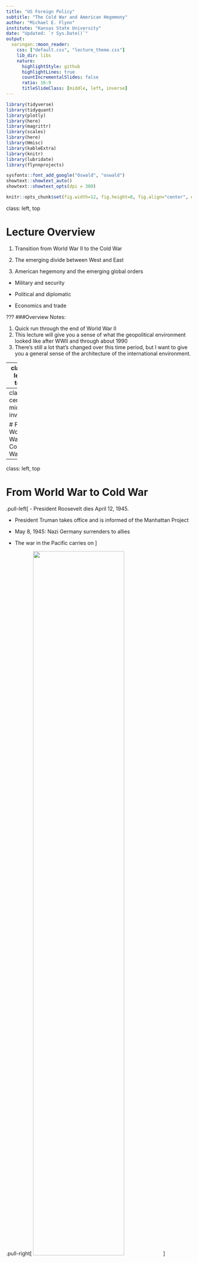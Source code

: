 ---
title: "US Foreign Policy"
subtitle: "The Cold War and American Hegemony"
author: "Michael E. Flynn"
institute: "Kansas State University"
date: "Updated: `r Sys.Date()`"
output: 
  xaringan::moon_reader:
    css: ["default.css", "lecture_theme.css"]
    lib_dir: libs
    nature:
      highlightStyle: github
      highlightLines: true
      countIncrementalSlides: false
      ratio: 16:9
      titleSlideClass: [middle, left, inverse]
---
```{r include = FALSE, echo = FALSE}
library(tidyverse)
library(tidyquant)
library(plotly)
library(here)
library(magrittr)
library(scales)
library(here)
library(Hmisc)
library(kableExtra)
library(knitr)
library(lubridate)
library(flynnprojects)

sysfonts::font_add_google("Oswald", "oswald")
showtext::showtext_auto()
showtext::showtext_opts(dpi = 300)

knitr::opts_chunk$set(fig.width=12, fig.height=8, fig.align="center", echo=FALSE, warning=FALSE, error=FALSE, message=FALSE, dpi=300) 


```

class: left, top

# Lecture Overview

1. Transition from World War II to the Cold War 

2. The emerging divide between West and East

3. American hegemony and the emerging global orders

  - Military and security
  
  - Political and diplomatic
  
  - Economics and trade
  
  
???
###Overview Notes:

1. Quick run through the end of World War II
2. This lecture will give you a sense of what the geopolitical environment looked like after WWII and through about 1990
3. There's still a lot that's changed over this time period, but I want to give you a general sense of the architecture of the international environment. 
  
  
  


---
class: left, top

# Key Questions

1. How did the events of the late 19th and early 20th centuries shape the development of the Cold War?

2. Who were some of the key players involved in shaping US foreign policy during the early Cold War years?

3. What were the key features of the US-led global order that emerges after Wolrd War II?



---
class: center, middle, inverse

# From World War to Cold War


---
class: left, top

# From World War to Cold War


.pull-left[
- President Roosevelt dies April 12, 1945. 

- President Truman takes office and is informed of the Manhattan Project

- May 8, 1945: Nazi Germany surrenders to allies

- The war in the Pacific carries on
]

.pull-right[
<img src="../images/franklin-roosevelt.jpg" style="width:70%;">
]



???

# Background

- Truman didn't know about Manhattan Project. Had several run-ins with Secretary of War Henry Stimson when he was in the Senate. Truman was trying to hunt down wasteful programs.




---
class: left, top

# From World War to Cold War

### Japan and the atomic bomb

- Invasion?

- Demonstration?

- Bombing?


???

# Background
- Many argued invasion would be too costly.
- Debate over how best to end war. Three options presented.
- Arsenal initially limited, so demonstration would waste a valuable weapon.
- Also a risk it wouldn't work if demonstrated.
- The decision to use the bomb not just about US and Japan. Also motivated by USSR. US wanted to end the war quickly to avoid Soviet interference in Pacic.




---
class: left, top

# From World War to Cold War

.pull-left[
Henry Stimson

- Secretary of War under Roosevelt and Truman

- Opposes calls for demonstration of atomic weapons

- Influential in selecting targets
]


.pull-right[
<img src="../images/henry-stimson-old.jpg" style="width:70%">
]

???

### Stimson Background
- Previously served as Secretary of War under Howard Taft, and Secretary of State under Herbert Hoover
- Governor-General of Philippines
- Highly influential in shaping US policy during WWII
- Specifically advocated for using nuclear weapons, but opposed targeting sites that were culturally significant. Got Kyoto knocked off the list of potential targets.
- Also suggested sharing nuclear technology with USSR as a means of deating post-war tensions.




---
class: left, top

# From World War to Cold War

.pull-left[
Decision is made to use the bombs

 - Hiroshima bombed on August 6, 1945

- Nagasaki bombed on August 9, 1945

- Japan surrenders on August 14, 1945

To right: Replica of “Fat Man”, bomb dropped on Nagasaki
]

.pull-right[
<img src="../images/fat-man.jpg">
]

???

### Info on bomb's  use
- US Policymakers knew how destructive the bomb could/would be. 
- Didn't fully understand all of the implications re radioactive fallout.



---
class: middle, center, inverse

# The Emerging Divide



---
class: left, top

# The Emerging Divide

Tensions between the US and USSR go back long before World War II

- Longstanding ideological opposition to communism

- Soviet skepticism of Western intensions during war (the second front)

- Soviets want secure borders in Europe

???

### US long opposed to communism.
- Long history of government action against communists domestically
- US troops invaded Russia and attempted to reverse the Russian Revolution in 1917
- The second front. Soviets thought US and UK would wait and let USSR and Germany bleed to death.
- Tehran conference: Soviets long pushed for second front to take pressure off them in East. They agree to press Germans to take pressure off Allied campaign in France.
- Soviets also occupying territory in the East as they move into Germany. Incredibly brutal. Dan Carlin's Hardcore History podcast has good info on this. Lots of murder and rape.
- 1939 Nazi-Soviet Pact/Molotov-Ribbentrop Pact: Germany and USSR divvy up Eastern Europe.
- 1944 Warsaw uprising. Soviets out outskirts of town but let Germans massacre
Poles.




---
class: left, top

# The Emerging Divide

Key post-war events

- Soviets absorb occupied territories, which become the Warsaw Pact States

- British begin cutting aid to Greece and Turkey in 1946

- Soviets making claims on territory in Iran and Turkey

???

### Soviets occupy territory and solidify control.
- British secretly announces to the US in 1946 that it an no longer sustain aid to Greece and Turkey. Greece is currently fghting a civil war, with communist forces on one side.
- Greece holds cultural signifcance to US
- Stalin also attempting to bully US into making concessions in Iran and Turkey. 
- Stalin wants oil concessions and access to warm water ports.
- Iran issue taken to Security Council in 1946. The first serious issue brought before the body. Stalin eventually withdrew.




---
class: center, middle

<img src="../images/percentages-agreement.png" style="width:35%;">


???

### Percentages Agreement
- Fourth Moscow Conference of 1944
- Text: Romania, Greece, Yugoslavia, Hungary, Bulgaria
- Roosevelt's representative not included in these meetings between Churchill and Stalin. FDR protests.
- Churchill demands British sphere in Greece. This comes back to bite them in 1947 when they can no longer support Greeks.





---
class: center, middle

<img src="../images/occupied-germany-map.png" style="width:45%;">

???

### Shows allied occupation zones
- Cream areas are annexed by Poland and USSR, respectively.
- Cream area to left was effectively control by France (Saar Protectorate) but was reintegrated into Germany in 1957.






---
class: left, top

# The Emerging Divide 

.pull-left[
The Truman Doctrine

- First outlined in President Truman’s March 1947 speech before Congress

- Promises to support free peoples resisting tyrannical governments

- Also lays foundations for foreign aid programs by calling for assistance to Greece and Turkey

- To right: President Harry Truman
]

.pull-right[
<img src="../images/harry-truman.jpg" style="width:63%; right:-70px;">
]


???
### Truman Doctrine
- Direct reaction to events in Greece and Turkey
- FDR seemed more optimistic regarding cooperation with Russa. Truman more skeptical.
- "Must be the policy of the United States to support free peoples who are resisting
attempted subjugation by armed minorities or by outside pressures...We must
assist free peoples to work out their own destinies in their own way. (as quoted
in Gaddis 2007, 31)"
- Lays the foundations for economic and military aid programs, which haven't existed before.





---
class: left, top

# The Emerging Divide

.pull-left[
The Marshall Plan

- General George Marshall, Secretary of State under President Truman

- June 1947: Delivered Harvard’s commencement speech. The “opening shot” of the Marshall Plan

- Catalyst for what would become the Organization for Economic Cooperation and Development (OECD)

- To right: General George C. Marshall
]


.pull-right[
<img src="../images/george-marshall.jpeg" style="width:58%; right:-60px; top:-50px;">
]

???
### Marshall Plan
- Builds off of the Truman doctrine
- Europe's economy is in ruins. Hunger and poverty viewed as greater threats than
direct Soviet intervention.
- Calls for massive economic assistance to help rebuild Europe (European Recovery
Program).
- Excerpt from Marshall's speech: "Aside from the demoralizing effect on the world
at large and the possibilities of disturbances arising as a result of the desperation
of the people concerned, the consequences to the economy of the United States
should be apparent to all. It is logical that the United States should do whatever
it is able to do to assist in the return of normal economic health in the world,
without which there can be no political stability and no assured peace. Our policy
is directed not against any country or doctrine but against hunger, poverty, desperation and chaos. Its purpose should be the revival of a working economy in the
world so as to permit the emergence of political and social conditions in which free
institutions can exist. Such assistance, I am convinced, must not be on a piece-
meal basis as various crises develop. Any assistance that this Government may
render in the future should provide a cure rather than a mere palliative. Any government that is willing to assist in the task of recovery will find full co-operation
I am sure, on the part of the United States Government. Any government which
maneuvers to block the recovery of other countries cannot expect help from us.
Furthermore, governments, political parties, or groups which seek to perpetuate
human misery in order to profit therefrom politically or otherwise will encounter
the opposition of the United States." OECD Marshall Plan Speech.
- Soviets invited to partake. They refused.







---
class: left, top

# The Emerging Divide

.pull-left[
George F. Kennan

- Director of Policy Planning, US State Department, Ambassador to the USSR

- Father of containment doctrine

- Author of the “Long Telegram” and the infamous “X Article” in Foreign Affairs

- Emphasis on non-military resistance to Soviet expansion
]

.pull-right[
<img src="../images/george-kennan.jpg" style="width:60%; right:-60px;">
]


???
### George Kennan
- Kennan had been a foreign service officer for years.
- In 1946---Long telegram was about 8,000 words. Ridiculous considering model of
telegraphic delivery.
- Early skeptic of the US' ability to cooperate with the Soviets
- Containment emphasized less militarized resistance to USSR.
- Kennan argued that Soviet rulers justified their rule on the idea that the West
was trying to destroy the USSR/Russian people. The use of military force to
counter them would only play into their narrative, helping to justify the Soviet
regime's harsh domestic policies.
- Kennan opposed NATO for this reason. He believed the formation of an alliance
excluding the USSR would serve as the proof Soviet leaders needed









---
class: left, top

# The Emerging Divide

.pull-left[
Paul Nitze

- Contemporary of George Kennan

- Second Director of Policy Planning

- Primary author of NSC–68

- Supported a more militant version of Kennan’s containment strategy
]

.pull-right[
<img src="../images/paul-nitze.jpg" style="width:65%; right:-40px;">
]

???
### Paul Nitze
- One of the principal authors of NSC-68
- Set out a vision of a more militarized approach to containment
- Kennan opposed this view. 





---
class: left, top

# The Emerging Divide

Later events: 

- Communist coup in Czechoslovakia (1948)

- Yugoslav–Soviet split (1948)

- Communist victory in China (1949)

- USSR detonates atomic bomb (1949)

- Chinese-Soviet Alliance (1950)

- Korean War (1950–1953)

- Communist parties gain strength in Europe after WWII


???
### Other events pave the way for the cold war:
- 1948: Stalin approves communist coup in Czechoslovakia. Had retained democratic government after the war. Czech foreign minister found dead on the ground.Suspicions that communists pushed him.
- 1948: Tito splits with Stalin. US begins giving aid to Tito's regime. Dean Acheson
famously says "he might be a son of a bitch, but he's our son of a bitch."
- Communist Chinese win Civil War in 1949. Nationalists retreat to Taiwan
- Chinese and Soviets form alliance in 1950. Perpetuates idea that there is a monolithic transnational communism bloc
- Korean War. Reinforced idea that USSR would use force to advance communism around the world.
- Economic devastation after WWI also leads to rise in support for communist parties. US worries that communists will gain power through legitimate electoral channels, and will be subservient to USSR.







---
class: center, middle, inverse

# American Hegemony


---
class: left, top

# American Hegemony

### What is hegemony?

--

> Hegemony is a __preponderance of global power__

???

Note that this means a hegemonic power doesn't get everything it wants. But more power helps in bargaining processes. 





---
class: left, top

# American Hegemony

US emerges from World War II with unparalleled economic and military power

Europe, not so much

US foreign policy focuses on three goals:

1. Checking Soviet expansion

2. Promoting recovery of war-torn areas

3. Promoting greater global integration


???
Goal of promoting integration is a reaction to World War I and Western liberal political thought (e.g. Adam Smith, Immanuel Kant, etc.)






---
class: center, middle

```{r dpi=400}
data <- read.csv(here("../../../Data Files/COW Data/NMC_5_0/NMC_5_0.csv")) %>% 
  subset(year == 1945 | year == 1950)

# Comparison
ggplot(data = subset(data, cinc >= 0.01), aes(x = reorder(stateabb, cinc), y = cinc, group = as.factor(year), fill = as.factor(year))) +
  geom_bar(stat = "identity", position = "dodge", color = "black", size = 0.1) +
  theme_flynn(base_family = "oswald", base_size = 12) +
  theme(text = element_text(size = 16)) +
  scale_fill_brewer(palette = "Set2") +
  labs(x = "Country",
       y = "CINC Score",
       fill = "Year",
       title = "Countries with minimum 1% CINC score",
       subtitle = "Mind the difference between absolute, relative, and latent capabilities",
       caption = "Data obtained from Correlates of War Project's National Material Capabilities data (v5.0).")

```






---
class: left, top

# American Hegemony

US embarks on a massive order-building project

- The emergent order is often referred to as a “liberal hegemonic” order, or as “liberal internationalism”

- Three central pillars

  - Security

  - Diplomacy and governance

  - Economic


???
### Initial Alternatives
- Talk about the origins of liberal here. Not liberal as in politically liberal.
- Points to classical liberalism
- Two main pillars are in economic and security affairs.
- Also talk about the idea that earlier visions of post-war environment looked different
  - FDR's Four Policemen: US, England, USSR, and China (Also members of
UN Security Council). Emphasized leadership of great powers in spheres of
influence
  - US initially opposed to greater military involvement, but the situation eventually required it, and Europeans requested it. FDR told stalin troops would
be out of Europe within 2 years.





---
class: left, top

# American Hegemony

What does a liberal internationalist/hegemonic order look like?

- It emphasized a few key concepts

- US leadership (with constraints)

- Primacy of a rules-based system of global governance

- Multilateral cooperation and in economic and security affairs


???

### Examples of US leadership and constraints
- US must abide by system it sets up
- John Ikenberry argues that the US had to constrain its behavior to enjoy the long-term benefits of the order it was building.
  - If it did whatever it wanted it would provoke a backlash and would collapse immediately.
  - Getting buy-in and legitimacy was important
- Rules-based system in contrast to pure balance of power that dominated before. Rules more formally outlined/defined.






---
class: left, top

# American Hegemony

### Security affairs:

- North Atlantic Treaty Organization (NATO)

- Central Treaty Organization (CENTO)

- United Nations (UN)

- Southeast Asia Treaty  Organization (SEATO)


???

# Note

- US leaders insisted Europeans had to take the lead in forming NATO
- US has to be asked to join partly to secure domestic support.






---
class: center, middle

<img src="../images/WORPOL3_MAP01.04.jpg" style="width:75%">




---
class: left, top

# American Hegemony

### Diplomatic affairs:

- Establish standards and principles to govern the post-War world

- Provide forum for dispute resolution between states

- Determine the fate of colonial territories and societies




---
class: left, top

# American Hegemony

### Diplomatic affairs:

- United Nations (UN)

  - International Atomic Energy Agency (IAEA)
  
  - World Health Organization
  
  - United Nations Human Rights Council

???

### Notes:

- The idea here was to establish greater coordination between countries
- Resolve problems before they emerged, and do so peacefully
- Coordinate to facilitate greater interactions in other spaces (e.g. economic)






---
class: left, top

# American Hegemony

.pull-left[
Promoting democracy

- US seeking to promote democracy abroad

- Much of this is rooted in opposition to communism

- Much of this effort conflicts with treatment of minority Americans at home

- Many fear that US efforts to promote democracy and the rule of law will be applied unevenly across the international landscape

- To right: James Byrnes, Secretary of State 1945-1947
]

.pull-right[
<img src="../images/james-byrnes.jpg" style="width:60%; left:30px;">
]



???

# Notes on Byrnes, Multilateralism, and Human Rights:

- Secretary of STate. Also a staunch segregationist.

- Brynes served in the House, Senate, and briefly as an associate justice on the US supreme court (though his tenure is the shortest on record). He played an important role in blocking anti-lynching legislation, blocking support for black colleges and universities, and also in maintaining white control over Democratic Party politics in South Carolina.

- The State Department and various US officials worried that the Untied Nations Commission on Human Rights might have the power to investigate human rights abuses within the US. Also worried that it might be able to compel the US to impose equal protections for blacks and other minority groups. Also sought to prevent the commission from having the power to investigate petitions brought by various minority groups.

- US immediately sought to weaken these institutions for fear that they would be used against the US. They also sought to limit petitions to come only from member states (i.e. not from individuals or non-governmental organizations).

- This is exactly what happened---the National Negro Congress brought a petition to the UN on June 6, 1946 that outlined the oppression of black Americans (See Anderson 2003, 80-81).




---
class: center, middle


<figure>
<img src="../images/walter-white.jpg" style="width:350px; height:425px;">
<figcaption> Walter White </figcaption>
</figure>


<figure>
<img src="../images/thurgood-marshall.jpg" style="width:350px; height:425px;">
<figcaption> Thurgood Marshall </figcaption>
</figure>


???

# Notes on NAACP

- We typically think of NAACP as a domestic civil rights organization
- Historian Carol Anderson discusses how the concept of "civil rights" grew out of an effort to avoid red-baiting. 
- The goal was initially to pursue a more general global agenda of human rights.
- Walter White and Thurgood Marshall were two leading figures in the NAACP and were closely engaged with the early formulation of US human rights policy and stance re the United Nations.





---
class: left, top

# American Hegemony


### Economic affairs:

- Promote greater economic integration among all states

- Remove barriers to trade and investment

- Reaction to interwar period and Great Depression and move to autarky 

???

# Notes on economic affairs

- Promoting greater economic integration is a reaction to the Great Depression.
- Policymakers believed that the move to autarky caused WWII.
- What do we mean? Lower tariff barriers is the big thing. Lowering taxes on imports. Think Smoot Hawley Tariff.
- Also inspired by classical liberal thinking. Roosevelt and Truman administrations are filled with people from the Northeastern business and banking sectors. They very much buy into the idea that commerce can create peace.
- They also stand to benefit economically. European economies are in ruins, and the US is the only advanced industrial economy running at full steam. They canstand to gain a lot by getting other states to lower trade barriers, thus making
US goods cheaper to buyers in other countries.
- Foreign aid viewed as an extension of the Western welfare state.







---
class: left, top

# American Hegemony

### Economic affairs:

- Bretton Woods System
  
  - General Agreement on Tariffs and Trade (GATT)

  - World Bank

  - International Monetary Fund (IMF)

???

### Early institutions

- GATT becomes TWO in 1995. Provides a forum for international trade law, tariff negotiations, and dispute resolution.
- World Bank: Originally focused on reconstruction after WWII. Later shifts to focus on development and poverty reduction. 
- IMF: Originally intended to help maintain stable exchange rates and address
balance of payments problems. US dollar was pegged to gold initially, so some
management of the monetary system was still required. Since moving off the gold
standard the IMF is not focused on debt management and balance of payments
crises. Exchange rates were fixed, but could be adjusted (See Oatley).








---
class: center, middle

```{r dpi=400}
data <- read.csv(here("../../../Data Files/COW Data/COW IGO Data/igounit_v2.3.csv")) 
data[data < 0] <- NA
data <- data %>% 
  group_by(year) %>% 
  dplyr::summarise(igocount = n_distinct(ioname))

# Annual count of IGOs
ggplot(data = data, aes(x = year, y = igocount)) +
  geom_area(fill = "deepskyblue", color = "black", size = 0.1, alpha = 0.8) +
  theme_flynn(base_family = "oswald", base_size = 12) +
  theme(text = element_text(size = 16)) +
  scale_x_continuous(breaks = seq(1815, 2010, 15), limits = c(1815, 2010)) +
  scale_y_continuous(breaks = seq(0, 350, 50)) +
  labs(x = "Year",
       y = "Count",
       title = "Number of Intergovernmental Organizations, 1815-2005",
       subtitle = "World War II represents an inflection point",
       caption = "Data obtained from Correlates of War Project's IGO data (v2.3)")
```

???

### Note:

- Growth of IGOs also reflects growing interest in global governance
- US participation in multilateral treaties also grows steadily over time, but really takes off in mid-20th century.










---
class: left, top

# American Hegemony

What does all this mean for US foreign policy?

--

Big changes, that’s what!

--

- US forges a series of long-term military alliances
- New economic and military aid programs
- Building up a nuclear arsenal
- Maintaining long-term overseas military deployments
- Maintaining high levels of military spending
- Using military force abroad with greater regularity and intensity
- Focus on political demands from less developed countries
- Economic and monetary policies more tightly entwined with rest of the world
- Policy goals require greater international coordination (i.e. multilateralism)
- Greater attention on disparities between US domestic policies and foreign policies


???

### World is more complicated

- The US is in a position to manage many, many more relationships than in the past, and those issues are increasingly technical in nature (e.g. trade, nuclear weapons, etc.)

- The issue of race relations in the US was a major focus in the lead up to the conferences laying out the United Nations

- Domestic groups used foreign policy statements and international institutions to call attention to domestic injustices

- International actors pointed to US domestic problems with race to undermine its rhetoric for justice, equality, and democracy abroad.



---
class: center, middle

```{r dpi=400}
data <- read.csv(here("../../../Data Files/ATOP V4.0 Data (csv)/atop4_0ddyr.csv")) %>% 
  subset(stateA == 2 & defense == 1) %>% 
  group_by(year) %>% 
  summarise(allies = n_distinct(stateB))

combined <- tibble(year = seq(1815, 2016)) %>% 
  left_join(data) %>% 
  mutate(allies = ifelse(is.na(allies), 0, allies)) 


# US allies over time
ggplot(data = combined, aes(x = year, y = allies)) +
  geom_line() +
  theme_flynn(base_family = "oswald", base_size = 12) +
  theme(text = element_text(size = 16)) +
  scale_x_continuous(breaks = seq(1815, 2016, 20)) +
  scale_y_continuous(breaks = seq(0, 70, 10), limits = c(0, 70)) +
  labs(x = "Year",
       y = "Count",
       title = "US defense pacts over time, 1815-2016",
       subtitle = "World War II and the Cold War mark an important turning point",
       caption = "Data obtained from the Alliance Treaty Obligations and Provisions Data, (v4.0)")
  

```



---
class: center, middle

```{r dpi=400}
milper <- read.csv(here("../../../Data Files/COW Data/NMC_5_0/NMC_5_0.csv"))  %>% 
  subset(ccode == 2) %>% 
  mutate(milper.per = milper / tpop)
  
# US military personnel as percent of population
p2 <- ggplot(data = milper, aes(x = year, y = milper.per)) +
  geom_area(fill = "deepskyblue", color = "black") +
  theme_flynn(base_family = "oswald", base_size = 12) +
  scale_x_continuous(breaks = seq(1815, 2015, 20)) +
  scale_y_continuous(breaks = seq(0, 0.10, 0.02), limits = c(0, 0.10), labels = percent) +
  labs(x = "Year",
       y = "",
       title = "Military personnel as percentage of total population, 1815-2015",
       subtitle = "Historically the US military has been very small, until the Cold War",
       caption = "Data obtained from the Correlates of War Project National Material Capabilities data (v5.0).\nhttp://www.correlatesofwar.org/data-sets/national-material-capabilities")

p2
```




---
class: center, middle

```{r dpi=400}
milspend <- read.csv(here("../../../Data Files/COW Data/NMC_5_0/NMC_5_0.csv")) %>% 
  subset(ccode == 2 & year >= 1913) 

# Note this uses Consumer Price Index for All Urban Consumers: All Items in U.S. City Average
cpi <- tq_get("CPIAUCNS",
              get = "economic.data",
              from = "1913-01-01",
              to = "2019-01-01") %>% 
  mutate(year = format(date, "%Y")) %>% 
  group_by(year) %>% 
  summarise(cpi = mean(price)) %>% 
  mutate(basevalue = cpi[year==2018],
         cpi = cpi/basevalue,
         year = as.numeric(year))

combined <- milspend %>% 
  left_join(cpi) %>% 
  mutate(milex.cons = milex/cpi)

# US military spending 1913-2015
ggplot(data = combined, aes(x = year, y = milex.cons/1000000)) +
  geom_line() +
  theme_flynn(base_family = "oswald", base_size = 12) +
  scale_x_continuous(breaks = seq(1915, 2015, 20)) +
  scale_y_continuous(labels = dollar) +
  labs(x = "Year",
       y = "Billions of 2018 dollars",
       title = "US military spending by year, 1913-2012",
       subtitle = "Military spending was historically very low until the Cold War",
       caption = "Military spending data obtained from Correlates of War Project's National Material Capabilities data (v5.0).\nInflation data obtained from FRED data series CPIAUCNS.")

```

???
###Note: 
- FDR promised Stalin at Tehran conference that US troops would be out of Europe within two years







---
class: left, top

# Accepting American Leadership

European considerations:

- Military weakness
- Economic weakness
- Intra-European competition 


Other Countries:

- US position on Anti-Imperialism
- US rhetoric on self-determination, democracy, and human rights
- Support for particular domestic political and military factions
- Economic and/or military assistance
- Access to American markets


???

### Notes:

- Military Weakness
 - Soviet Union increasingly hostile.
 - Western European militaries exhausted from the war
 - Military capabilities take a long time to rebuild
- Economic Weakness
 - Economies are in ruins. Basic infrastructure and capital need to reaccumulate
 - US aid is a necessity to rebuild. Europeans can't manufacture basic goods.
 - US leadership in military affairs will help ease the burdens on recovering economies, allowing Europeans to divert resources to other ends.
- Intra-European competition
 - US involvement helps to alleviate fears of a security dilemma
 - Reconstruction and rearmament would be uneven, and some countries are more exposed to the USSR than others.
 - US involvement helped to serve as a sort of referee
 - This was particularly important for France and Germany, whose long history made them wary of each other
 
- Other countries:
  - Legacy of Wilson's attitude during Paris negotiations in 1919 still haunts independence movements
  - Many wary of US hypocrisy with respect to the treatment of minorities at home. Disconnect between US behavior and rhetoric
  - Other countries see the US-Soviet rivalry as an opportunity to exploit. Get aid, money, weapons, and access to markets.
